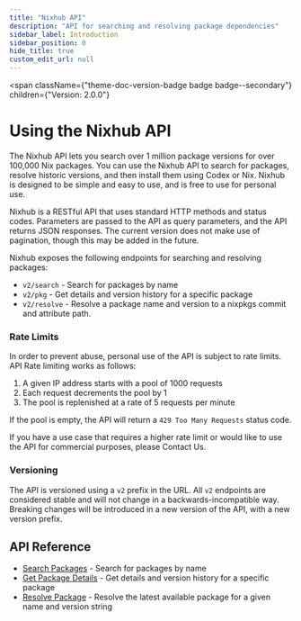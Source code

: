```yaml
---
title: "Nixhub API"
description: "API for searching and resolving package dependencies"
sidebar_label: Introduction
sidebar_position: 0
hide_title: true
custom_edit_url: null
---
```



<span
  className={"theme-doc-version-badge badge badge--secondary"}
  children={"Version: 2.0.0"}
>
</span>

# Using the Nixhub API

The Nixhub API lets you search over 1 million package versions for over 100,000 Nix packages. You can use the Nixhub API to search for packages, resolve historic versions, and then install them using Codex or Nix. Nixhub is designed to be simple and easy to use, and is free to use for personal use. 

Nixhub is a RESTful API that uses standard HTTP methods and status codes. Parameters are passed to the API as query parameters, and the API returns JSON responses. The current version does not make use of pagination, though this may be added in the future.

Nixhub exposes the following endpoints for searching and resolving packages:

- `v2/search` - Search for packages by name
- `v2/pkg` - Get details and version history for a specific package
- `v2/resolve` - Resolve a package name and version to a nixpkgs commit and attribute path.


### Rate Limits

In order to prevent abuse, personal use of the API is subject to rate limits. API Rate limiting works as follows: 

1. A given IP address starts with a pool of 1000 requests
2. Each request decrements the pool by 1
3. The pool is replenished at a rate of 5 requests per minute

If the pool is empty, the API will return a `429 Too Many Requests` status code.

If you have a use case that requires a higher rate limit or would like to use the API for commercial purposes, please Contact Us. 

### Versioning

The API is versioned using a `v2` prefix in the URL. All `v2` endpoints are considered stable and will not change in a backwards-incompatible way. Breaking changes will be introduced in a new version of the API, with a new version prefix. 

## API Reference

* [Search Packages](./search-packages.api.mdx) - Search for packages by name
* [Get Package Details](./get-a-package.api.mdx) - Get details and version history for a specific package
* [Resolve Package](./resolve-a-package-version.api.mdx) - Resolve the latest available package for a given name and version string


      